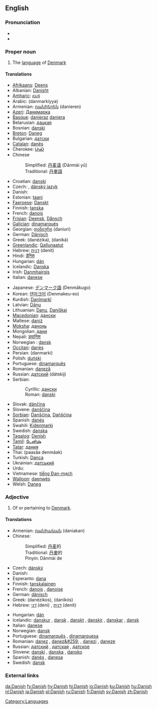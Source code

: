 {{see|danish}}
{{interwiktionary|code=da}}
==English==

===Pronunciation===
* {{IPA|/deɪnɪʃ/}}
* {{audio|en-uk-Danish.ogg|Audio (UK)}}

===Proper noun===
{{wikipedia}}
{{en-proper noun}}

# The [[language]] of [[Denmark]]

====Translations====
{{trans-top|language}}
* [[Afrikaans]]: [[Deens]]
* Albanian: [[Danisht]]
* [[Amharic]]: [[ዴኒሽ]]
* Arabic: {{ARchar|[[دانماركية]]}} (danmarkíyya) {{f}}
* Armenian: [[դանիերեն]] (danieren)
* [[Azeri]]: [[Данимарка]]
* [[Basque]]: [[danieraz]] [[daniera]]
* Belarusian: [[дацкая]]
* Bosnian: [[danski#Bosnian|danski]] {{m}}
* [[Breton]]: [[Daneg]]
* Bulgarian: [[датски]]
* [[Catalan]]: [[danès]] {{m}}
* Cherokee: [[ᏓᏂᏍ]]
* Chinese
*: Simplified: [[丹麦语]] (Dānmài yǔ)
*: Traditional: [[丹麥語]]
* Croatian: [[danski]]
* Czech: {{t+|cs|dánština|f}}, [[dánský jazyk]] {{m}}
* Danish: {{t|da|dansk}}
* Estonian: [[taani]]
* [[Faeroese]]: [[Danskt]]
* Finnish: [[tanska]]
* French: [[danois]] {{m}}
* [[Frisian]]: [[Deensk]], [[Dånsch]]
* [[Galician]]: [[dinamarqués]]
* Georgian: [[დანიური]] (daniuri)
* German: [[Dänisch]] {{n}}
* Greek: {{t-|el|δανέζικα|n|p}} (danézika), {{t+|el|δανικά|n|p}} (daniká)
* [[Greenlandic]]: [[Qallunaatut]]
* Hebrew: [[דנית]] (denít) {{f}}
* Hindi: [[डेनिश]]
* Hungarian: [[dán]]
* Icelandic: [[Danska]]
* Irish: [[Danmhairgis]]
* Italian: [[danese]] {{m}}
{{trans-mid}}
* Japanese: [[デンマーク語]] (Denmākugo)
* Korean: [[덴마크어]] (Denmakeu-eo)
* Kurdish: [[Danîmarkî]]
* Latvian: [[Dāņu]]
* Lithuanian: [[Danų]], [[Daniškai]]
* [[Macedonian]]: [[дански]]
* Maltese: [[daniż]]
* [[Moksha]]: [[данонь]]
* Mongolian: [[дани]]
* Nepali: [[ड्यानिश]]
* Norwegian<!--do not wikify-->: [[dansk]]
* [[Occitan]]: [[danès]]
* Persian: {{FAchar|[[دانمارکی]]}} (danmarki)
* Polish: [[duński]]
* Portuguese: [[dinamarquês]] {{m}}
* Romanian: [[daneză]] {{f}}
* Russian: [[датский]] (dátskij)
* Serbian:
*: Cyrillic: [[дански#Serbian|дански]] {{m}}
*: Roman: [[danski#Serbian|danski]] {{m}}
* Slovak: [[dánčina]] {{f}}
* Slovene: [[danščina]] {{f}}
* [[Sorbian]]: [[Danšćina]], [[Dańšćina]]
* Spanish: [[danés]] {{m}}
* Swahili: [[Kidenmarki]]
* Swedish: [[danska]]
* [[Tagalog]]: [[Denish]]
* [[Tamil]]: [[டேனிஷ்]]
* [[Tatar]]: [[дания]]
* Thai: {{THchar|[[ภาษาเดนมาร์ก]]}} (paasăa denmâak)
* Turkish: [[Danca]]
* Ukrainian: [[датський]]
* Urdu: {{URchar|[[ڈينش]]}}
* Vietnamese: [[tiếng Đan-mạch]]
* [[Walloon]]: [[daenwès]]
* Welsh: [[Daneg]]
{{trans-bottom}}

<!--split to [[danish]]

===Noun===
'''Danish''' ([[Danishes]])

# ''Danish pastry'', light sweet yeast-raised roll usually filled with fruits

====Translations====
* Danish: [[wienerbrød]]
* Finnish: [[viineri]], [[wienerleipä]]
* Swedish: [[wienerbröd]] {{n}}

====See also====
* [[w:en:Danish pastry|Wikipedia article on Danish pastries]]
-->

===Adjective===
{{en-adj|-}}

# Of or pertaining to [[Denmark]].

====Translations====
{{trans-top|of Denmark}}
* Armenian: [[դանիական]] (daniakan)
* Chinese:
*: Simplified: [[丹麦]]的
*: Traditional: [[丹麥]]的
*: Pinyin: Dānmài de
* Czech: [[dánský]]
* Danish: {{t|da|dansk}}
* Esperanto: [[dana]]
* Finnish: [[tanskalainen]]
* French: [[danois]] {{m}}, [[danoise]] {{f}}
* German: [[dänisch]]
* Greek: {{t|el|δανέζικος|m|s}} (danézikos), {{t|el|δανικός|m|s}} (danikós)
* Hebrew: [[דני]] (deni) {{m}}, [[דנית]] (denit) {{f}}
{{trans-mid}}
* Hungarian: [[dán]]
* Icelandic: [[danskur]] {{m}}, [[dansk]] {{f}}, [[danskt]] {{n}}, [[danskir]] {{m|p}},  [[danskar]] {{f|p}}, [[dansk]] {{n|p}}
* Italian: [[danese]] {{m|f}}
* Norwegian: [[dansk]]
* Portuguese: [[dinamarquês]] {{m}}, [[dinamarquesa]] {{f}}
* Romanian: [[danez]] {{m}}, [[danez&#259;]] {{f}}, [[danezi]] {{p}}, [[daneze]] {{f|p}}
* Russian: [[датский]] {{m}}, [[датская]] {{f}}, [[датское]] {{n}}
* Slovene: [[danski]] {{m}}, [[danska]] {{f}}, [[dansko]] {{n}}
* Spanish: [[danés]] {{m}}, [[danesa]] {{f}}
* Swedish: [[dansk]]
{{trans-bottom}}

===External links===
{{ethnologue|code=dan}}

[[Category:Languages]]

[[da:Danish]]
[[fy:Danish]]
[[hy:Danish]]
[[hi:Danish]]
[[io:Danish]]
[[ku:Danish]]
[[hu:Danish]]
[[nl:Danish]]
[[ja:Danish]]
[[pl:Danish]]
[[ru:Danish]]
[[fi:Danish]]
[[sv:Danish]]
[[zh:Danish]]